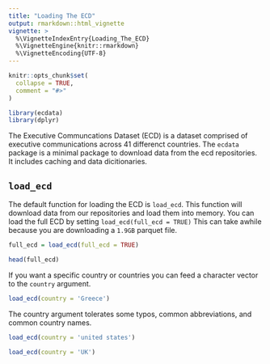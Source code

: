 ```yaml
---
title: "Loading The ECD"
output: rmarkdown::html_vignette
vignette: >
  %\VignetteIndexEntry{Loading_The_ECD}
  %\VignetteEngine{knitr::rmarkdown}
  %\VignetteEncoding{UTF-8}
---
```


```r
knitr::opts_chunk$set(
  collapse = TRUE,
  comment = "#>"
)
```

```r
library(ecdata)
library(dplyr)
```

The Executive Communcations Dataset (ECD) is a dataset comprised of executive communications across 41 differenct countries. The `ecdata` package is a minimal package to download data from the ecd repositories. It includes caching and data dicitionaries. 

## `load_ecd`

The default function for loading the ECD is `load_ecd`. This function will download data from our repositories and load them into memory. You can load the full ECD by setting `load_ecd(full_ecd = TRUE)` This can take awhile because you are downloading a `1.9GB` parquet file.  


```r

full_ecd = load_ecd(full_ecd = TRUE) 

head(full_ecd)

```


If you want a specific country or countries you can feed a character vector to the `country` argument. 


```r

load_ecd(country = 'Greece')

```

The country argument tolerates some typos, common abbreviations, and common country names. 



```r

load_ecd(country = 'united states')

load_ecd(country = 'UK')

```